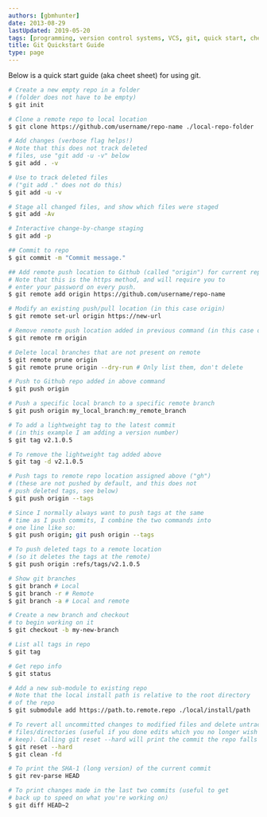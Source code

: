 ```yaml
---
authors: [gbmhunter]
date: 2013-08-29
lastUpdated: 2019-05-20
tags: [programming, version control systems, VCS, git, quick start, cheat sheet]
title: Git Quickstart Guide
type: page
---
```


Below is a quick start guide (aka cheet sheet) for using git.

```sh
# Create a new empty repo in a folder
# (folder does not have to be empty)
$ git init

# Clone a remote repo to local location
$ git clone https://github.com/username/repo-name ./local-repo-folder

# Add changes (verbose flag helps!)
# Note that this does not track deleted
# files, use "git add -u -v" below 
$ git add . -v

# Use to track deleted files
# ("git add ." does not do this)
$ git add -u -v

# Stage all changed files, and show which files were staged
$ git add -Av

# Interactive change-by-change staging
$ git add -p

## Commit to repo
$ git commit -m "Commit message."

## Add remote push location to Github (called "origin") for current repo
# Note that this is the https method, and will require you to 
# enter your password on every push.
$ git remote add origin https://github.com/username/repo-name

# Modify an existing push/pull location (in this case origin)
$ git remote set-url origin https://new-url

# Remove remote push location added in previous command (in this case origin)
$ git remote rm origin

# Delete local branches that are not present on remote
$ git remote prune origin
$ git remote prune origin --dry-run # Only list them, don't delete

# Push to Github repo added in above command
$ git push origin

# Push a specific local branch to a specific remote branch
$ git push origin my_local_branch:my_remote_branch

# To add a lightweight tag to the latest commit
# (in this example I am adding a version number)
$ git tag v2.1.0.5

# To remove the lightweight tag added above
$ git tag -d v2.1.0.5

# Push tags to remote repo location assigned above ("gh")
# (these are not pushed by default, and this does not
# push deleted tags, see below)
$ git push origin --tags

# Since I normally always want to push tags at the same
# time as I push commits, I combine the two commands into
# one line like so:
$ git push origin; git push origin --tags

# To push deleted tags to a remote location
# (so it deletes the tags at the remote)
$ git push origin :refs/tags/v2.1.0.5

# Show git branches
$ git branch # Local
$ git branch -r # Remote
$ git branch -a # Local and remote

# Create a new branch and checkout
# to begin working on it
$ git checkout -b my-new-branch

# List all tags in repo
$ git tag

# Get repo info
$ git status

# Add a new sub-module to existing repo
# Note that the local install path is relative to the root directory
# of the repo
$ git submodule add https://path.to.remote.repo ./local/install/path

# To revert all uncommitted changes to modified files and delete untracked 
# files/directories (useful if you done edits which you no longer wish to 
# keep). Calling git reset --hard will print the commit the repo falls back to.
$ git reset --hard
$ git clean -fd

# To print the SHA-1 (long version) of the current commit
$ git rev-parse HEAD

# To print changes made in the last two commits (useful to get
# back up to speed on what you're working on)
$ git diff HEAD~2
```
